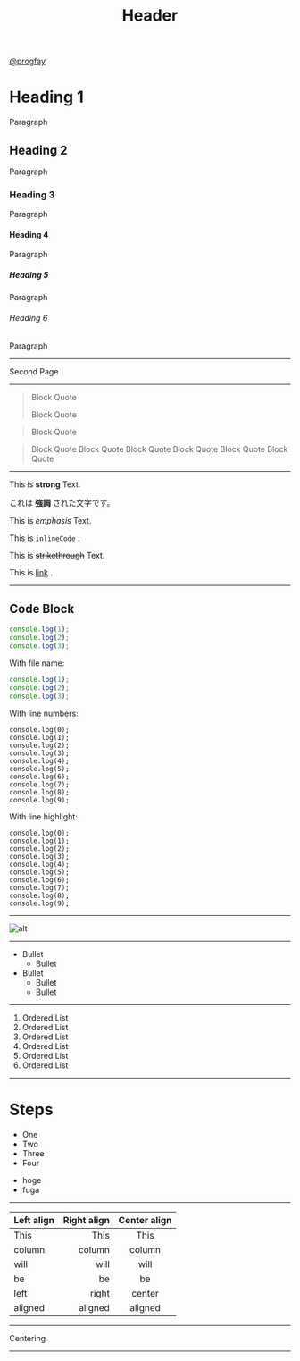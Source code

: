 
<Head>
  <title>My Presentation</title>
</Head>

<Header>

# Header

</Header>

<Footer>

[@progfay](https://twitter.com/progfay)

</Footer>

<!--  -->

# Heading 1

Paragraph

## Heading 2

Paragraph

### Heading 3

Paragraph

#### Heading 4

Paragraph

##### Heading 5

Paragraph

###### Heading 6

Paragraph

---

Second Page

---

> Block Quote
>
> Block Quote

> Block Quote

> Block Quote
> Block Quote
> Block Quote
> Block Quote
> Block Quote
> Block Quote

---

This is **strong** Text.

これは **強調** された文字です。

This is _emphasis_ Text.

This  is `inlineCode` .

This  is ~~strikethrough~~ Text.

This is [link](https://example.com) .

---

## Code Block

```js
console.log(1);
console.log(2);
console.log(3);
```

With file name:

```js:fileName.js
console.log(1);
console.log(2);
console.log(3);
```

With line numbers:

```js:,numbers
console.log(0);
console.log(1);
console.log(2);
console.log(3);
console.log(4);
console.log(5);
console.log(6);
console.log(7);
console.log(8);
console.log(9);
```

With line highlight:

```js:,numbers,[1:5],[:8:-2]
console.log(0);
console.log(1);
console.log(2);
console.log(3);
console.log(4);
console.log(5);
console.log(6);
console.log(7);
console.log(8);
console.log(9);
```

---

![alt](https://mdx-logo.now.sh)

---

- Bullet
  - Bullet
- Bullet
  - Bullet
  - Bullet

---

1. Ordered List
1. Ordered List
  1. Ordered List
1. Ordered List
  1. Ordered List
  1. Ordered List

---

# Steps

<Steps>

- One
- Two
- Three
- Four

</Steps>

<Notes>

- hoge
- fuga

</Notes>

---

| Left align | Right align | Center align |
|:-----------|------------:|:------------:|
| This       | This        | This         |
| column     | column      | column       |
| will       | will        | will         |
| be         | be          | be           |
| left       | right       | center       |
| aligned    | aligned     | aligned      |

---

<Centering>

<p style={{fontSize: '5vw'}}> Centering </p>

</Centering>

---

<Embed url="https://www.youtube.com/watch?v=S8JBXrLDkGs" />

<Embed url='https://twitter.com/NASA/status/1263634509360173066?s=20' />
